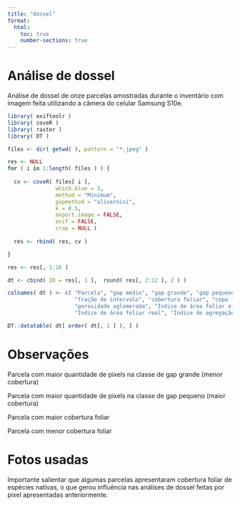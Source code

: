 ```yaml
---
title: "dossel"
format:
  html:
    toc: true
    number-sections: true
---
```


# Análise de dossel

Análise de dossel de onze parcelas amostradas durante o inventário com imagem feita utilizando a câmera do celular Samsung S10e.

```r

library( exiftoolr )
library( coveR )
library( raster ) 
library( DT )

files <- dir( getwd( ), pattern = "*.jpeg" )

res <- NULL
for ( i in 1:length( files ) ) {
  
  cv <- coveR( files[ i ], 
               which.blue = 3, 
               method = "Minimum", 
               gapmethod = "alivernini", 
               k = 0.5, 
               export.image = FALSE, 
               exif = FALSE, 
               crop = NULL )
  
  res <- rbind( res, cv )

}

res <- res[, 1:16 ]

dt <- cbind( ID = res[, 1 ],  round( res[, 2:12 ], 2 ) )

colnames( dt ) <- c( "Parcela", "gap médio", "gap grande", "gap pequeno", 
                     "fração de intervalo", "cobertura foliar", "copa florestal",
                     "porosidade aglomerada", "Índice de área foliar efetiva",
                     "Índice de área foliar real", "Índice de agregação", "k" )

```
```r
DT::datatable( dt[ order( dt[, 1 ] ), ] )
```


# Observações

Parcela com maior quantidade de pixels na classe de gap grande (menor cobertura)

Parcela com maior quantidade de pixels na classe de gap pequeno (maior cobertura)

Parcela com maior cobertura foliar

Parcela com menor cobertura foliar

# Fotos usadas

Importante salientar que algumas parcelas apresentaram cobertura foliar de espécies nativas, o que gerou influência nas análises de dossel feitas por pixel apresentadas anteriormente.  